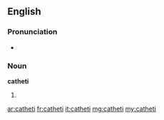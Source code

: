 ==English==

===Pronunciation===
* {{IPA|/ˈkæ.θɪˌtaɪ/|/kəˈθɪ.taɪ/|lang=en}}

===Noun===
'''catheti'''

# {{plural of|cathetus}}

[[ar:catheti]]
[[fr:catheti]]
[[it:catheti]]
[[mg:catheti]]
[[my:catheti]]